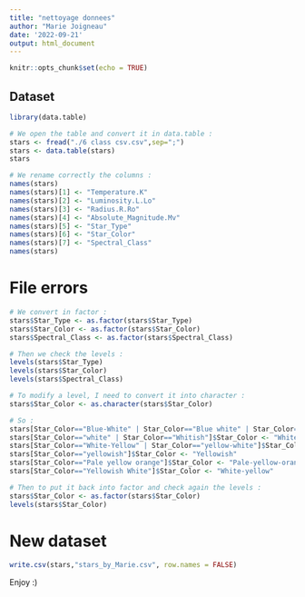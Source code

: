 ```yaml
---
title: "nettoyage donnees"
author: "Marie Joigneau"
date: '2022-09-21'
output: html_document
---
```


```r
knitr::opts_chunk$set(echo = TRUE)
```

## Dataset
```r
library(data.table)

# We open the table and convert it in data.table :
stars <- fread("./6 class csv.csv",sep=";")
stars <- data.table(stars)
stars
```

```r
# We rename correctly the columns :
names(stars)
names(stars)[1] <- "Temperature.K"
names(stars)[2] <- "Luminosity.L.Lo"
names(stars)[3] <- "Radius.R.Ro"
names(stars)[4] <- "Absolute_Magnitude.Mv"
names(stars)[5] <- "Star_Type"
names(stars)[6] <- "Star_Color"
names(stars)[7] <- "Spectral_Class"
names(stars)
```

# File errors

```r
# We convert in factor :
stars$Star_Type <- as.factor(stars$Star_Type)
stars$Star_Color <- as.factor(stars$Star_Color)
stars$Spectral_Class <- as.factor(stars$Spectral_Class)

# Then we check the levels :
levels(stars$Star_Type)
levels(stars$Star_Color)
levels(stars$Spectral_Class)
```

```r
# To modify a level, I need to convert it into character :
stars$Star_Color <- as.character(stars$Star_Color)

# So :
stars[Star_Color=="Blue-White" | Star_Color=="Blue white" | Star_Color=="Blue White"]$Star_Color <- "Blue-white"
stars[Star_Color=="white" | Star_Color=="Whitish"]$Star_Color <- "White"
stars[Star_Color=="White-Yellow" | Star_Color=="yellow-white"]$Star_Color <- "White-yellow"
stars[Star_Color=="yellowish"]$Star_Color <- "Yellowish"
stars[Star_Color=="Pale yellow orange"]$Star_Color <- "Pale-yellow-orange"
stars[Star_Color=="Yellowish White"]$Star_Color <- "White-yellow"

# Then to put it back into factor and check again the levels :
stars$Star_Color <- as.factor(stars$Star_Color)
levels(stars$Star_Color)
```

# New dataset

```r
write.csv(stars,"stars_by_Marie.csv", row.names = FALSE)
```

Enjoy :)
